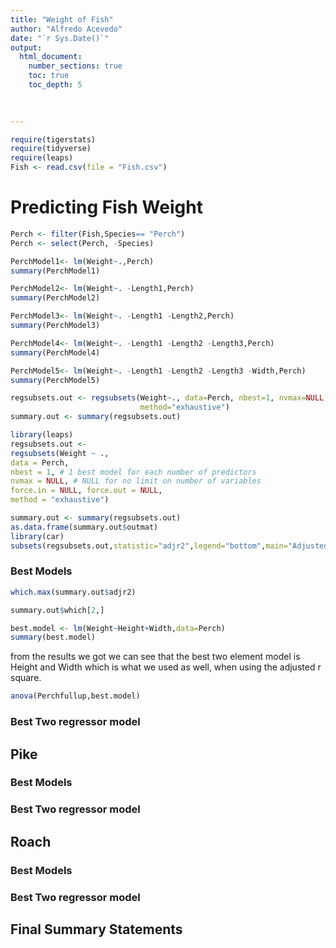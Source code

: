 ```yaml
---
title: "Weight of Fish"
author: "Alfredo Acevedo"
date: "`r Sys.Date()`"  
output: 
  html_document:
    number_sections: true
    toc: true
    toc_depth: 5

 
    
---
```



```r
require(tigerstats)
require(tidyverse)
require(leaps)
Fish <- read.csv(file = "Fish.csv")
```

# Predicting Fish Weight
  
```r
Perch <- filter(Fish,Species== "Perch")
Perch <- select(Perch, -Species)
```
  
```r
PerchModel1<- lm(Weight~.,Perch)
summary(PerchModel1)
```
  
```r
PerchModel2<- lm(Weight~. -Length1,Perch)
summary(PerchModel2)
```

```r
PerchModel3<- lm(Weight~. -Length1 -Length2,Perch)
summary(PerchModel3)
```  
  
```r
PerchModel4<- lm(Weight~. -Length1 -Length2 -Length3,Perch)
summary(PerchModel4)
```
  
```r
PerchModel5<- lm(Weight~. -Length1 -Length2 -Length3 -Width,Perch)
summary(PerchModel5)
```

```r
regsubsets.out <- regsubsets(Weight~., data=Perch, nbest=1, nvmax=NULL, force.in=NULL, force.out=NULL,
                             method="exhaustive")
summary.out <- summary(regsubsets.out)
```

```r
library(leaps)
regsubsets.out <-
regsubsets(Weight ~ .,
data = Perch,
nbest = 1, # 1 best model for each number of predictors
nvmax = NULL, # NULL for no limit on number of variables
force.in = NULL, force.out = NULL,
method = "exhaustive")

summary.out <- summary(regsubsets.out)
as.data.frame(summary.out$outmat)
library(car)
subsets(regsubsets.out,statistic="adjr2",legend="bottom",main="Adjusted R^2")
```

### Best Models
```r
which.max(summary.out$adjr2)
```
```r
summary.out$which[2,]
```
```r
best.model <- lm(Weight~Height+Width,data=Perch)
summary(best.model)
```
from the results we got we can see that the best two element model is Height and Width which is what we used as well, when using the adjusted r square.





```r
anova(Perchfullup,best.model)
```


### Best Two regressor model


## Pike

### Best Models

### Best Two regressor model

## Roach

### Best Models

### Best Two regressor model

## Final Summary Statements
